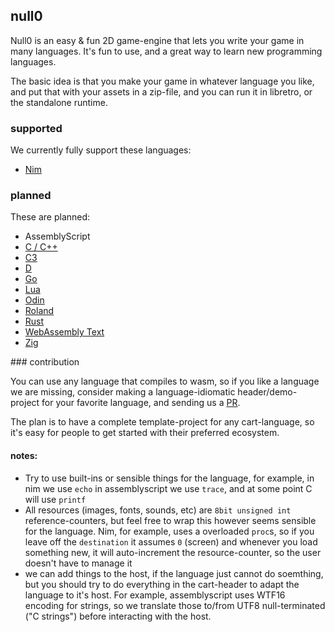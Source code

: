 
## null0

<Callout emoji="🤣">
Null0 is an easy & fun 2D game-engine that lets you write your game in many languages. It's fun to use, and a great way to learn new programming languages.
</Callout>

The basic idea is that you make your game in whatever language you like, and put that with your assets in a zip-file, and you can run it in libretro, or the standalone runtime.


### supported

We currently fully support these languages:

- [Nim](https://nim-lang.org/)

### planned

These are planned:

- AssemblyScript
- [C / C++](https://devdocs.io/c/)
- [C3](https://c3-lang.org/)
- [D](https://dlang.org/)
- [Go](https://tinygo.org/)
- [Lua](https://nelua.io/)
- [Odin](https://odin-lang.org/)
- [Roland](https://github.com/DenialAdams/roland)
- [Rust](https://www.rust-lang.org/)
- [WebAssembly Text](https://developer.mozilla.org/en-US/docs/WebAssembly/Understanding_the_text_format)
- [Zig](https://ziglang.org/)

<Callout emoji="❤️">
### contribution

You can use any language that compiles to wasm, so if you like a language we are missing, consider making a language-idiomatic header/demo-project for your favorite language, and sending us a [PR](https://github.com/notnullgames/null0/pulls).
</Callout>

The plan is to have a complete template-project for any cart-language, so it's easy for people to get started with their preferred ecosystem.

#### notes:

- Try to use built-ins or sensible things for the language, for example, in nim we use `echo` in assemblyscript we use `trace`, and at some point C will use `printf`
- All resources (images, fonts, sounds, etc) are `8bit unsigned int` reference-counters, but feel free to wrap this however seems sensible for the language. Nim, for example, uses a overloaded `proc`s, so if you leave off the `destination` it assumes `0` (screen) and whenever you load something new, it will auto-increment the resource-counter, so the user doesn't have to manage it
- we can add things to the host, if the language just cannot do soemthing, but you should try to do everything in the cart-header to adapt the language to it's host. For example, assemblyscript uses WTF16 encoding for strings, so we translate those to/from UTF8 null-terminated ("C strings") before interacting with the host.

